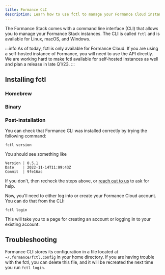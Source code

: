 ```yaml
---
title: Formance CLI
description: Learn how to use fctl to manage your Formance Cloud instances.
---
```


The Formance Stack comes with a command line interface (CLI) that allows you to manage your Formance Stack instances. The CLI is called `fctl` and is available for Linux, macOS, and Windows.

:::info
As of today, fctl is only available for Formance Cloud. If you are using a self-hosted instance of Formance, you will need to use the API directly.
We are working hard to make fctl available for self-hosted instances as well and plan a release in late Q1/23.
:::

## Installing fctl

### Homebrew

<HomebrewStackInstall />

### Binary

<BinaryInstall />

### Post-installation

You can check that Formance CLI was installed correctly by trying the following command:

```shell
fctl version
```

You should see something like

```
Version | 0.5.1
Date    | 2022-11-14T11:09:43Z
Commit  | 9fe16ac
```

If you don't, then recheck the steps above, or [reach out to us](/help) to ask for help.

Now, you'll need to either log into or create your Formance Cloud account. You can do that from the CLI:

```shell
fctl login
```

This will take you to a page for creating an account or logging in to your existing account.

## Troubleshooting

Formance CLI stores its configuration in a file located at `~/.formance/fctl.config` in your home directory. If you are having trouble with the fctl, you can delete this file, and it will be recreated the next time you run `fctl login`.